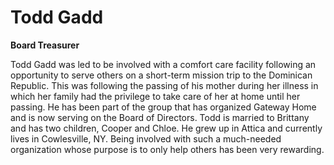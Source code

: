 # Todd Gadd

**Board Treasurer**

Todd Gadd was led to be involved with a comfort care facility following an opportunity to serve others on a short-term mission trip to the Dominican Republic. This was following the passing of his mother during her illness in which her family had the privilege to take care of her at home until her passing. He has been part of the group that has organized Gateway Home and is now serving on the Board of Directors. Todd is married to Brittany and has two children, Cooper and Chloe. He grew up in Attica and currently lives in Cowlesville, NY. Being involved with such a much-needed organization whose purpose is to only help others has been very rewarding.
